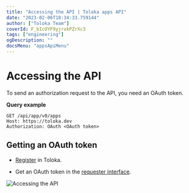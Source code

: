 ```yaml
---
title: "Accessing the API | Toloka apps API"
date: "2023-02-06T18:34:33.759144"
author: ["Toloka Team"]
coverId: F_bIcOYF9yjrxkPZrXc3
tags: ["engineering"]
ogDescription: ""
docsMenu: "appsApiMenu"
---
```



# Accessing the API

To send an authorization request to the API, you need an OAuth token.

**Query example**

```http
GET /api/app/v0/apps
Host: https://toloka.dev
Authorization: OAuth <OAuth token>
```

## Getting an OAuth token

- [Register](https://toloka.ai/en/docs/guide/concepts/access) in Toloka.

- Get an OAuth token in the [requester interface](https://platform.toloka.ai/requester/profile/integration).

<Image withBackground imageId="1675427152706" alt="Accessing the API" />

<ContactSupport/>
